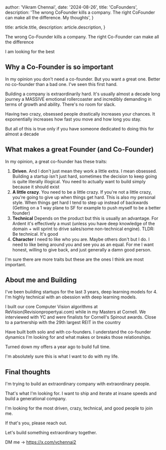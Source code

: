 
  author: 'Vikram Chennai',
  date: '2024-08-26',
  title: 'CoFounders',
  description:
    'The wrong CoFounder kills a company. The right CoFounder can make all the difference. My thoughts',
}

  title: article.title,
  description: article.description,
}


The wrong Co-Founder kills a company. The right Co-Founder can make all the difference

I am looking for the best

## Why a Co-Founder is so important

In my opinion you don't need a co-founder. But you want a great one. Better no co-founder than a bad one. I've seen this first hand.

Building a company is extraordinarily hard. It's usually almost a decade long journey a MASSIVE emotional rollercoaster and incredibly demanding in terms of growth and ability. There's no room for slack.

Having two crazy, obsessed people drastically increases your chances. It exponentially increases how fast you move and how long you stay.

But all of this is true only if you have someone dedicated to doing this for almost a decade
## What makes a great Founder (and Co-Founder)

In my opinion, a great co-founder has these traits:
1. **Driven**. And I don't just mean they work a little extra. I mean obsessed. Building a startup isn't just hard, sometimes the decision to keep going is quite literally illogical. You need to actually want to build simply because it should exist
2. **A little crazy**. You need to be a little crazy. If you're not a little crazy, you're going to give up when things get hard. This is also my personal style. When things get hard I tend to step up instead of backwards (Getting on a 1 way plane to SF for example to push myself to be a better founder)
3. **Technical** Depends on the product but this is usually an advantage. For Ardent it's effectively a must (unless you have deep knowledge of the domain + will sprint to drive sales/some non-technical engine). TLDR: Be technical. It's good
4. **Character** I need to like who you are. Maybe others don't but I do. I need to like being around you and see you as an equal. For me I want honest, willing to give back, and just generally a damn good person.

I'm sure there are more traits but these are the ones I think are most important.
## About me and Building

I've been building startups for the last 3 years, deep learning models for 4. I'm highly technical with an obession with deep learning models. 

I built our core Computer Vision algorithms at ReVision(Revisionpropertyai.com) while in my Masters at Cornell. We interviewed with YC and were finalists for Cornell's Spinout awards. Close to a partnership with the 29th largest REIT in the country

Have built both solo and with co-founders. I understand the co-founder dynamics I'm looking for and what makes or breaks those relationships.

Turned down my offers a year ago to build full time. 

I'm absolutely sure this is what I want to do with my life.

## Final thoughts

I'm trying to build an extraordinary company with extraordinary people. 

That's what I'm looking for. I want to ship and iterate at insane speeds and build a generational company.

I'm looking for the most driven, crazy, technical, and good people to join me.

If that's you, please reach out. 

Let's build something extraordinary together.

DM me -> https://x.com/vchennai2
